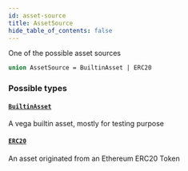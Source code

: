 ```yaml
---
id: asset-source
title: AssetSource
hide_table_of_contents: false
---
```



One of the possible asset sources

```graphql
union AssetSource = BuiltinAsset | ERC20
```


### Possible types

#### [`BuiltinAsset`](/docs/mainnet/graphql/objects/builtin-asset)

A vega builtin asset, mostly for testing purpose


#### [`ERC20`](/docs/mainnet/graphql/objects/erc20)

An asset originated from an Ethereum ERC20 Token




